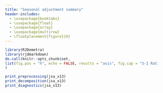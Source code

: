 ```yaml
---
title: "Seasonal adjustment summary"
header-includes:
  - \usepackage{booktabs}
  - \usepackage{float}
  - \usepackage{array}
  - \usepackage{multirow}
  - \floatplacement{figure}{H}
---
```


```r
library(RJDemetra)
library(rjdmarkdown)
do.call(knitr::opts_chunk$set,
list(fig.pos = "h", echo = FALSE, results = "asis", fig.cap = "S-I Ratio")
)
```


```r
print_preprocessing(jsa_x13)
print_decomposition(jsa_x13)
print_diagnostics(jsa_x13)
```

